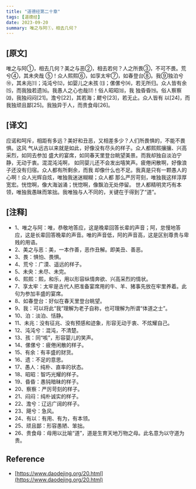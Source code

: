 ```yaml
---
title: "道德经第二十章"
tags: [道德经]
date: 2023-09-20
summary: 唯之与阿①，相去几何？
---
```


## [原文]

唯之与阿①，相去几何？美之与恶②，相去若何？人之所畏③，不可不畏。荒兮④，其未央哉
⑤！众人熙熙⑥，如享太牢⑦，如春登台⑧。我⑨独泊兮⑩，其未兆⑾；沌沌兮⑿，如婴儿之未孩
⒀；傫傫兮⒁，若无所归。众人皆有余⒂，而我独若遗⒃。我愚人之心也哉⒄！俗人昭昭⒅，我
独昏昏⒆。俗人察察⒇，我独闷闷[21]。澹兮[22]，其若海；飂兮[23]，若无止。众人皆有
以[24]，而我独顽且鄙[25]。我独异于人，而贵食母[26]。

## [译文]

应诺和呵斥，相距有多远？美好和丑恶，又相差多少？人们所畏惧的，不能不畏惧。这风
气从远古以来就是如此，好像没有尽头的样子。众人都熙熙攘攘、兴高采烈，如同去参加
盛大的宴席，如同春天里登台眺望美景。而我却独自淡泊宁静，无动于衷。混混沌沌啊，
如同婴儿还不会发出嘻笑声。疲倦闲散啊，好像浪子还没有归宿。众人都有所剩余，而我
却像什么也不足。我真是只有一颗愚人的心啊！众人光辉自炫，唯独我迷迷糊糊；众人都
那么严厉苛刻，唯独我这样淳厚宽宏。恍惚啊，像大海汹涌；恍惚啊，像飘泊无处停留。
世人都精明灵巧有本领，唯独我愚昧而笨拙。我唯独与人不同的，关键在于得到了“道”。

## [注释]

- 1、唯之与阿：唯，恭敬地答应，这是晚辈回答长辈的声音；阿，怠慢地答应，这是长辈回答晚辈的声音。唯的声音低，阿的声音高，这是区别尊贵与卑贱的用语。
- 2、美之与恶：美，一本作善，恶作丑解。即美丑、善恶。
- 3、畏：惧怕、畏惧。
- 4、荒兮：广漠、遥远的样子。
- 5、未央：未尽、未完。
- 6、熙熙：熙，和乐，用以形容纵情奔欲、兴高采烈的情状。
- 7、享太牢：太牢是古代人把准备宴席用的牛、羊、猪事先放在牢里养着。此句为参加丰盛的宴席。
- 8、如春登台：好似在春天里登台眺望。
- 9、我：可以将此“我”理解为老子自称，也可理解为所谓“体道之士”。
- 10、泊：淡泊、恬静。
- 11、未兆：没有征兆、没有预感和迹象，形容无动于衷、不炫耀自己。
- 12、沌沌兮：混沌，不清楚。
- 13、孩：同“咳”，形容婴儿的笑声。
- 14、傫傫兮：疲倦闲散的样子。
- 15、有余：有丰盛的财货。
- 16、遗：不足的意思。
- 17、愚人：纯朴、直率的状态。
- 18、昭昭：智巧光耀的样子。
- 19、昏昏：愚钝暗昧的样子。
- 20、察察：严厉苛刻的样子。
- 21、闷闷：纯朴诚实的样子。
- 22、澹兮：辽远广阔的样子。
- 23、飓兮：急风。
- 24、有以：有用、有为，有本领。
- 25、顽且鄙：形容愚陋、笨拙。
- 26、贵食母：母用以比喻“道”，道是生育天地万物之母。此名意为以守道为贵。

## Reference

- [https://www.daodejing.org/20.html](https://www.daodejing.org/20.html)